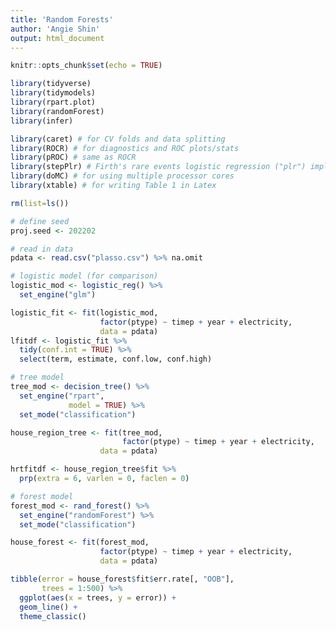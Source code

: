 ```yaml
---
title: 'Random Forests'
author: 'Angie Shin'
output: html_document
---
```


```r
knitr::opts_chunk$set(echo = TRUE)

library(tidyverse)
library(tidymodels)
library(rpart.plot)
library(randomForest) 
library(infer) 

library(caret) # for CV folds and data splitting
library(ROCR) # for diagnostics and ROC plots/stats
library(pROC) # same as ROCR
library(stepPlr) # Firth's rare events logistic regression ("plr") implemented by caret
library(doMC) # for using multiple processor cores
library(xtable) # for writing Table 1 in Latex

rm(list=ls())

# define seed
proj.seed <- 202202

# read in data
pdata <- read.csv("plasso.csv") %>% na.omit
```

```r
# logistic model (for comparison)
logistic_mod <- logistic_reg() %>%
  set_engine("glm") 

logistic_fit <- fit(logistic_mod,
                    factor(ptype) ~ timep + year + electricity,
                    data = pdata)
lfitdf <- logistic_fit %>%
  tidy(conf.int = TRUE) %>%
  select(term, estimate, conf.low, conf.high)

# tree model
tree_mod <- decision_tree() %>%
  set_engine("rpart",
             model = TRUE) %>%
  set_mode("classification")

house_region_tree <- fit(tree_mod,
                         factor(ptype) ~ timep + year + electricity,
                    data = pdata)

hrtfitdf <- house_region_tree$fit %>%
  prp(extra = 6, varlen = 0, faclen = 0)

# forest model
forest_mod <- rand_forest() %>%
  set_engine("randomForest") %>%
  set_mode("classification")

house_forest <- fit(forest_mod,
                    factor(ptype) ~ timep + year + electricity,
                    data = pdata)

tibble(error = house_forest$fit$err.rate[, "OOB"],
       trees = 1:500) %>%
  ggplot(aes(x = trees, y = error)) +
  geom_line() +
  theme_classic()
```

```r

```

